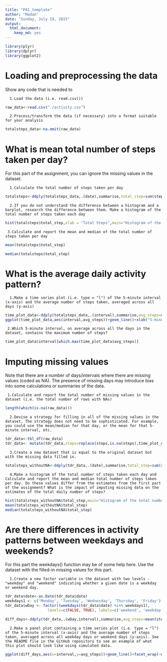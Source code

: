 ```yaml
---
title: "PA1_template"
author: "Madan"
date: "Sunday, July 19, 2015"
output:
  html_document:
    keep_md: yes
---
```

```r
library(plyr)
library(dplyr)
library(ggplot2)
```

# Loading and preprocessing the data
Show any code that is needed to
      
      1.Load the data (i.e. read.csv())
```r
raw_data<-read.csv("./activity.csv")
```
      2.Process/transform the data (if necessary) into a format suitable for your analysis
```r
totalsteps_data<-na.omit(raw_data)
```

# What is mean total number of steps taken per day?
For this part of the assignment, you can ignore the missing values in the dataset.
      
      1.Calculate the total number of steps taken per day
```r
totalsteps<-ddply(totalsteps_data,.(date),summarise,total_step=sum(steps))
```
      2.If you do not understand the difference between a histogram and a barplot, research the difference between them. Make a histogram of the total number of steps taken each day
```r

hist(totalsteps$total_step,xlab = "Total Steps",main="Histogram of the total number of steps taken each day")


```
     
     
     3.Calculate and report the mean and median of the total number of steps taken per day
```r
mean(totalsteps$total_step)

median(totalsteps$total_step)
```

# What is the average daily activity pattern?
      
      1.Make a time series plot (i.e. type = "l") of the 5-minute interval (x-axis) and the average number of steps taken, averaged across all days (y-axis)
```r
time_plot_data<-ddply(totalsteps_data,.(interval),summarise,avg_steps=mean(steps))
ggplot(time_plot_data,aes(interval,avg_steps))+geom_line()+xlab("5-minute interval")+ylab("Avg steps avged across all days")+ggtitle("Histogram of the total number of steps taken each day")
```
     
     
     2.Which 5-minute interval, on average across all the days in the dataset, contains the maximum number of steps?
```r
time_plot_data$interval[which.max(time_plot_data$avg_steps)]
```

# Imputing missing values
Note that there are a number of days/intervals where there are missing values (coded as NA). The presence of missing days may introduce bias into some calculations or summaries of the data.
     
     
     1.Calculate and report the total number of missing values in the dataset (i.e. the total number of rows with NAs)
```r
length(which(is.na(raw_data)))
```
      2.Devise a strategy for filling in all of the missing values in the dataset. The strategy does not need to be sophisticated. For example, you could use the mean/median for that day, or the mean for that 5-minute interval, etc.
```r
tdr_data<-tbl_df(raw_data)
tdr_data<- mutate(tdr_data,steps=replace(steps,is.na(steps),time_plot_data$avg_steps))
```
      3.Create a new dataset that is equal to the original dataset but with the missing data filled in.
```r
totalsteps_withoutNA<-ddply(tdr_data,.(date),summarise,total_step=sum(steps))
```
      4.Make a histogram of the total number of steps taken each day and Calculate and report the mean and median total number of steps taken per day. Do these values differ from the estimates from the first part of the assignment? What is the impact of imputing missing data on the estimates of the total daily number of steps?
```r

hist(totalsteps_withoutNA$total_step,main="Histogram of the total number of steps taken each day",xlab = "Total Steps")
mean(totalsteps_withoutNA$total_step)
median(totalsteps_withoutNA$total_step)                                      
```
# Are there differences in activity patterns between weekdays and weekends?
For this part the weekdays() function may be of some help here. Use the dataset with the filled-in missing values for this part.

      
      1.Create a new factor variable in the dataset with two levels - "weekday" and "weekend" indicating whether a given date is a weekday or weekend day.
```r
tdr_data$date<-as.Date(tdr_data$date)
weekdays1 <- c('Monday', 'Tuesday', 'Wednesday', 'Thursday', 'Friday')
tdr_data$wDay <- factor((weekdays(tdr_data$date) %in% weekdays1), 
                   levels=c(FALSE, TRUE), labels=c('weekend', 'weekday') )                                                                          

diff_days<-ddply(tdr_data,.(wDay,interval),summarise,avg_steps=mean(steps))
```

      2.Make a panel plot containing a time series plot (i.e. type = "l") of the 5-minute interval (x-axis) and the average number of steps taken, averaged across all weekday days or weekend days (y-axis). See the README file in the GitHub repository to see an example of what this plot should look like using simulated data.
```r
ggplot(diff_days,aes(x=interval,y=avg_steps))+geom_line()+facet_wrap(~wDay,nrow=2)+xlab("5-minute interval")+ylab("Avg steps avged across all days")+ggtitle("Time series Plot")
```

